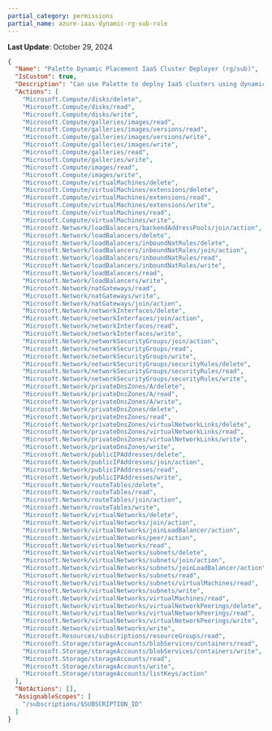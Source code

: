 ```yaml
---
partial_category: permissions
partial_name: azure-iaas-dynamic-rg-sub-role
---
```

**Last Update**: October 29, 2024

```json
{
  "Name": "Palette Dynamic Placement IaaS Cluster Deployer (rg/sub)",
  "IsCustom": true,
  "Description": "Can use Palette to deploy IaaS clusters using dynamic placement. This role contains the permissions that must be applied at the resource group scope level. If deploying multiple clusters in a variety of resource groups within a subscription, apply the role with the subscription as scope instead of the resource group as scope.",
  "Actions": [
    "Microsoft.Compute/disks/delete",
    "Microsoft.Compute/disks/read",
    "Microsoft.Compute/disks/write",
    "Microsoft.Compute/galleries/images/read",
    "Microsoft.Compute/galleries/images/versions/read",
    "Microsoft.Compute/galleries/images/versions/write",
    "Microsoft.Compute/galleries/images/write",
    "Microsoft.Compute/galleries/read",
    "Microsoft.Compute/galleries/write",
    "Microsoft.Compute/images/read",
    "Microsoft.Compute/images/write",
    "Microsoft.Compute/virtualMachines/delete",
    "Microsoft.Compute/virtualMachines/extensions/delete",
    "Microsoft.Compute/virtualMachines/extensions/read",
    "Microsoft.Compute/virtualMachines/extensions/write",
    "Microsoft.Compute/virtualMachines/read",
    "Microsoft.Compute/virtualMachines/write",
    "Microsoft.Network/loadBalancers/backendAddressPools/join/action",
    "Microsoft.Network/loadBalancers/delete",
    "Microsoft.Network/loadBalancers/inboundNatRules/delete",
    "Microsoft.Network/loadBalancers/inboundNatRules/join/action",
    "Microsoft.Network/loadBalancers/inboundNatRules/read",
    "Microsoft.Network/loadBalancers/inboundNatRules/write",
    "Microsoft.Network/loadBalancers/read",
    "Microsoft.Network/loadBalancers/write",
    "Microsoft.Network/natGateways/read",
    "Microsoft.Network/natGateways/write",
    "Microsoft.Network/natGateways/join/action",
    "Microsoft.Network/networkInterfaces/delete",
    "Microsoft.Network/networkInterfaces/join/action",
    "Microsoft.Network/networkInterfaces/read",
    "Microsoft.Network/networkInterfaces/write",
    "Microsoft.Network/networkSecurityGroups/join/action",
    "Microsoft.Network/networkSecurityGroups/read",
    "Microsoft.Network/networkSecurityGroups/write",
    "Microsoft.Network/networkSecurityGroups/securityRules/delete",
    "Microsoft.Network/networkSecurityGroups/securityRules/read",
    "Microsoft.Network/networkSecurityGroups/securityRules/write",
    "Microsoft.Network/privateDnsZones/A/delete",
    "Microsoft.Network/privateDnsZones/A/read",
    "Microsoft.Network/privateDnsZones/A/write",
    "Microsoft.Network/privateDnsZones/delete",
    "Microsoft.Network/privateDnsZones/read",
    "Microsoft.Network/privateDnsZones/virtualNetworkLinks/delete",
    "Microsoft.Network/privateDnsZones/virtualNetworkLinks/read",
    "Microsoft.Network/privateDnsZones/virtualNetworkLinks/write",
    "Microsoft.Network/privateDnsZones/write",
    "Microsoft.Network/publicIPAddresses/delete",
    "Microsoft.Network/publicIPAddresses/join/action",
    "Microsoft.Network/publicIPAddresses/read",
    "Microsoft.Network/publicIPAddresses/write",
    "Microsoft.Network/routeTables/delete",
    "Microsoft.Network/routeTables/read",
    "Microsoft.Network/routeTables/join/action",
    "Microsoft.Network/routeTables/write",
    "Microsoft.Network/virtualNetworks/delete",
    "Microsoft.Network/virtualNetworks/join/action",
    "Microsoft.Network/virtualNetworks/joinLoadBalancer/action",
    "Microsoft.Network/virtualNetworks/peer/action",
    "Microsoft.Network/virtualNetworks/read",
    "Microsoft.Network/virtualNetworks/subnets/delete",
    "Microsoft.Network/virtualNetworks/subnets/join/action",
    "Microsoft.Network/virtualNetworks/subnets/joinLoadBalancer/action",
    "Microsoft.Network/virtualNetworks/subnets/read",
    "Microsoft.Network/virtualNetworks/subnets/virtualMachines/read",
    "Microsoft.Network/virtualNetworks/subnets/write",
    "Microsoft.Network/virtualNetworks/virtualMachines/read",
    "Microsoft.Network/virtualNetworks/virtualNetworkPeerings/delete",
    "Microsoft.Network/virtualNetworks/virtualNetworkPeerings/read",
    "Microsoft.Network/virtualNetworks/virtualNetworkPeerings/write",
    "Microsoft.Network/virtualNetworks/write",
    "Microsoft.Resources/subscriptions/resourceGroups/read",
    "Microsoft.Storage/storageAccounts/blobServices/containers/read",
    "Microsoft.Storage/storageAccounts/blobServices/containers/write",
    "Microsoft.Storage/storageAccounts/read",
    "Microsoft.Storage/storageAccounts/write",
    "Microsoft.Storage/storageAccounts/listKeys/action"
  ],
  "NotActions": [],
  "AssignableScopes": [
    "/subscriptions/$SUBSCRIPTION_ID"
  ]
}
```
